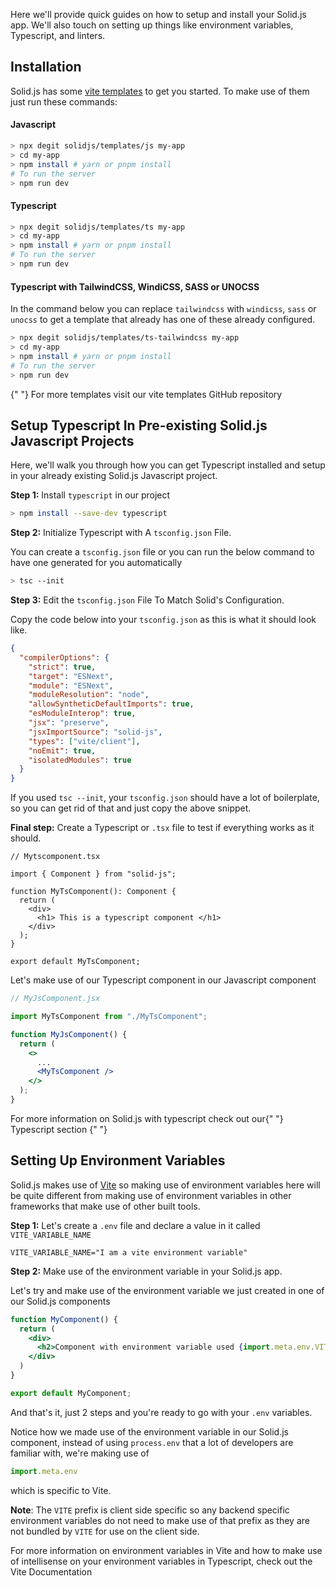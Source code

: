 
<Title>Installation & Setup</Title>

Here we'll provide quick guides on how to setup and install your Solid.js app. We'll also touch on setting up things like environment variables, Typescript, and linters.

## Installation

Solid.js has some [vite templates](https://github.com/solidjs/templates) to get you started. To make use of them just run these commands:

#### Javascript

```bash
> npx degit solidjs/templates/js my-app
> cd my-app
> npm install # yarn or pnpm install
# To run the server
> npm run dev
```

#### Typescript

```bash
> npx degit solidjs/templates/ts my-app
> cd my-app
> npm install # yarn or pnpm install
# To run the server
> npm run dev
```

#### Typescript with TailwindCSS, WindiCSS, SASS or UNOCSS

In the command below you can replace `tailwindcss` with `windicss`, `sass` or `unocss` to get a template that already has one of these already configured.

```bash
> npx degit solidjs/templates/ts-tailwindcss my-app
> cd my-app
> npm install # yarn or pnpm install
# To run the server
> npm run dev
```

<Aside>
  {" "}
  For more templates visit our <Link href="https://github.com/solidjs/templates" target="_blank">vite templates GitHub repository</Link>
</Aside>

## Setup Typescript In Pre-existing Solid.js Javascript Projects

Here, we'll walk you through how you can get Typescript installed and setup in your already existing Solid.js Javascript project.

**Step 1:** Install `typescript` in our project

```bash
> npm install --save-dev typescript
```

**Step 2:** Initialize Typescript with A `tsconfig.json` File.

You can create a `tsconfig.json` file or you can run the below command to have one generated for you automatically

```bash
> tsc --init
```

**Step 3:** Edit the `tsconfig.json` File To Match Solid's Configuration.

Copy the code below into your `tsconfig.json` as this is what it should look like.

```json
{
  "compilerOptions": {
    "strict": true,
    "target": "ESNext",
    "module": "ESNext",
    "moduleResolution": "node",
    "allowSyntheticDefaultImports": true,
    "esModuleInterop": true,
    "jsx": "preserve",
    "jsxImportSource": "solid-js",
    "types": ["vite/client"],
    "noEmit": true,
    "isolatedModules": true
  }
}
```

If you used `tsc --init`, your `tsconfig.json` should have a lot of boilerplate, so you can get rid of that and just copy the above snippet.

**Final step:** Create a Typescript or `.tsx` file to test if everything works as it should.

```tsx
// Mytscomponent.tsx

import { Component } from "solid-js";

function MyTsComponent(): Component {
  return (
    <div>
      <h1> This is a typescript component </h1>
    </div>
  );
}

export default MyTsComponent;
```

Let's make use of our Typescript component in our Javascript component

```jsx
// MyJsComponent.jsx

import MyTsComponent from "./MyTsComponent";

function MyJsComponent() {
  return (
    <>
      ...
      <MyTsComponent />
    </>
  );
}
```

<Aside>
  For more information on Solid.js with typescript check out our{" "}
  <Link href="/TODO"> Typescript section </Link>{" "}
</Aside>

## Setting Up Environment Variables

Solid.js makes use of [Vite](https://vitejs.dev/) so making use of environment variables here will be quite different from making use of environment variables in other frameworks that make use of other built tools.

**Step 1:** Let's create a `.env` file and declare a value in it called `VITE_VARIABLE_NAME`

```
VITE_VARIABLE_NAME="I am a vite environment variable"
```

**Step 2:** Make use of the environment variable in your Solid.js app.

Let's try and make use of the environment variable we just created in one of our Solid.js components

```jsx
function MyComponent() {
  return (
    <div>
      <h2>Component with environment variable used {import.meta.env.VITE_VARIABLE_NAME}</h2>
    </div>
  )
}

export default MyComponent;
```

And that's it, just 2 steps and you're ready to go with your `.env` variables. 

Notice how we made use of the environment variable in our Solid.js component, instead of using `process.env` that a lot of developers are familiar with, we're making use of 

```jsx
import.meta.env
```

which is specific to Vite.

**Note**: The `VITE` prefix is client side specific so any backend specific environment variables do not need to make use of that prefix as they are not bundled by `VITE` for use on the client side.

<Aside>
  For more information on environment variables in Vite and how to make use of intellisense on your environment variables in Typescript, check out the <Link href="https://vitejs.dev/guide/env-and-mode.html#env-files" target="_blank">Vite Documentation</Link>
</Aside>